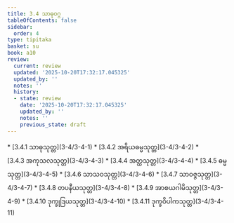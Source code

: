 ```yaml
---
title: 3.4 သာဓုဝဂ္ဂ
tableOfContents: false
sidebar:
  order: 4
type: tipitaka
basket: su
book: a10
review:
  current: review
  updated: '2025-10-20T17:32:17.045325'
  updated_by: ''
  notes: ''
  history:
  - state: review
    date: '2025-10-20T17:32:17.045325'
    updated_by: ''
    notes: ''
    previous_state: draft
---
```



<DynamicBreadcrumb />


<ReviewStatus review={frontmatter.review} showDetails={true} />

<HypothesisAnnotation frontmatter={frontmatter} />



<TableOfContents book="a10" section="3.4">
* [3.4.1 သာဓုသုတ္တ](3-4/3-4-1)
* [3.4.2 အရိယဓမ္မသုတ္တ](3-4/3-4-2)
* [3.4.3 အကုသလသုတ္တ](3-4/3-4-3)
* [3.4.4 အတ္ထသုတ္တ](3-4/3-4-4)
* [3.4.5 ဓမ္မသုတ္တ](3-4/3-4-5)
* [3.4.6 သာသဝသုတ္တ](3-4/3-4-6)
* [3.4.7 သာဝဇ္ဇသုတ္တ](3-4/3-4-7)
* [3.4.8 တပနီယသုတ္တ](3-4/3-4-8)
* [3.4.9 အာစယဂါမိသုတ္တ](3-4/3-4-9)
* [3.4.10 ဒုက္ခုဒြယသုတ္တ](3-4/3-4-10)
* [3.4.11 ဒုက္ခဝိပါကသုတ္တ](3-4/3-4-11)
</TableOfContents>